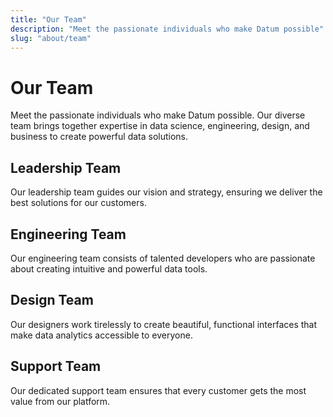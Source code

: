 ```yaml
---
title: "Our Team"
description: "Meet the passionate individuals who make Datum possible"
slug: "about/team"
---
```


# Our Team

Meet the passionate individuals who make Datum possible. Our diverse team brings together expertise in data science, engineering, design, and business to create powerful data solutions.

## Leadership Team

Our leadership team guides our vision and strategy, ensuring we deliver the best solutions for our customers.

## Engineering Team

Our engineering team consists of talented developers who are passionate about creating intuitive and powerful data tools.

## Design Team

Our designers work tirelessly to create beautiful, functional interfaces that make data analytics accessible to everyone.

## Support Team

Our dedicated support team ensures that every customer gets the most value from our platform.
